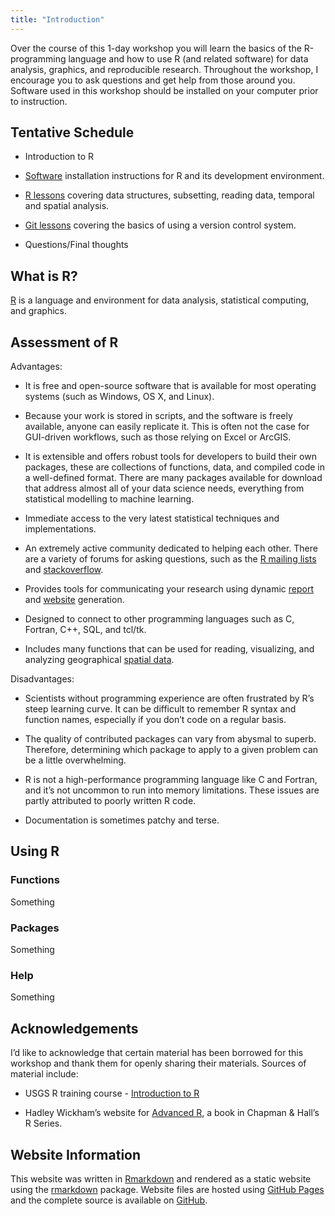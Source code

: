 ```yaml
---
title: "Introduction"
---
```


Over the course of this 1-day workshop you will learn the basics of the R-programming language and
how to use R (and related software) for data analysis, graphics, and reproducible research.
Throughout the workshop, I encourage you to ask questions and get help from those around you.
Software used in this workshop should be installed on your computer prior to instruction.

## Tentative Schedule

* Introduction to R

* [Software](software.html) installation instructions for R and its development environment.

* [R lessons](r-lessons.html) covering data structures, subsetting, reading data,
  temporal and spatial analysis.

* [Git lessons](git-lessons.html) covering the basics of using a version control system.

* Questions/Final thoughts

## What is R?

[R](https://www.r-project.org/about.html) is a language and environment for data analysis,
 statistical computing, and graphics.

## Assessment of R

Advantages:

* It is free and open-source software that is available for most operating systems
  (such as Windows, OS X, and Linux).

* Because your work is stored in scripts, and the software is freely available, anyone can easily replicate it.
  This is often not the case for GUI-driven workflows, such as those relying on Excel or ArcGIS.

* It is extensible and offers robust tools for developers to build their own packages,
  these are collections of functions, data, and compiled code in a well-defined format.
  There are many packages available for download that address almost all of your data science needs,
  everything from statistical modelling to machine learning.

* Immediate access to the very latest statistical techniques and implementations.

* An extremely active community dedicated to helping each other.
  There are a variety of forums for asking questions, such as the
  [R mailing lists](https://www.r-project.org/mail.html) and
  [stackoverflow](http://stackoverflow.com/questions/tagged/r).

* Provides tools for communicating your research using dynamic
  [report](http://yihui.name/knitr/) and
  [website](http://rmarkdown.rstudio.com/rmarkdown_websites.html) generation.

* Designed to connect to other programming languages such as
  C, Fortran, C++, SQL, and tcl/tk.

* Includes many functions that can be used for reading, visualizing, and analyzing
  geographical [spatial data](https://CRAN.R-project.org/view=Spatial).

Disadvantages:

* Scientists without programming experience are often frustrated by R's steep learning curve.
  It can be difficult to remember R syntax and function names,
  especially if you don't code on a regular basis.

* The quality of contributed packages can vary from abysmal to superb.
  Therefore, determining which package to apply to a given problem can be a little overwhelming.

* R is not a high-performance programming language like C and Fortran,
  and it's not uncommon to run into memory limitations.
  These issues are partly attributed to poorly written R code.

* Documentation is sometimes patchy and terse.


## Using R


### Functions

Something



### Packages

Something




### Help

Something






## Acknowledgements

I'd like to acknowledge that certain material has been borrowed for this workshop and
thank them for openly sharing their materials.
Sources of material include:

* USGS R training course - [Introduction to R](https://owi.usgs.gov/R/training-curriculum/intro-curriculum/)

* Hadley Wickham's website for [Advanced R](http://adv-r.had.co.nz/), a book in Chapman & Hall's R Series.

## Website Information

This website was written in [Rmarkdown](http://rmarkdown.rstudio.com/) and
rendered as a static website using the [rmarkdown](https://CRAN.R-project.org/package=rmarkdown) package.
Website files are hosted using [GitHub Pages](https://pages.github.com/)
and the complete source is available on [GitHub](https://github.com/jfisher-usgs/r-workshop).
